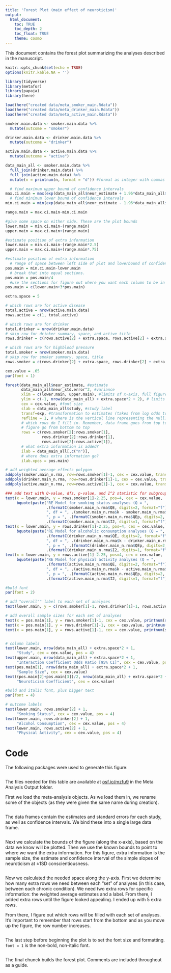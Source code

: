 ```yaml
---
title: 'Forest Plot (main effect of neuroticism)'
output: 
  html_document:
    toc: TRUE
    toc_depth: 2
    toc_float: TRUE
    theme: cosmo
---
```


This document contains the forest plot summarizing the analyses described in the manuscript. 

```r
knitr::opts_chunk$set(echo = TRUE)
options(knitr.kable.NA = '')
```

```r
library(tidyverse)
library(metafor)
library(papaja)
library(here)
```

```r
load(here("created data/meta_smoker_main.Rdata"))
load(here("created data/meta_drinker_main.Rdata"))
load(here("created data/meta_active_main.Rdata"))

```

```r
smoker.main.data <- smoker.main.data %>%
  mutate(outcome = "smoker")

drinker.main.data <- drinker.main.data %>%
  mutate(outcome = "drinker")

active.main.data <- active.main.data %>%
  mutate(outcome = "active")

data_main_all <- smoker.main.data %>%
  full_join(drinker.main.data) %>%
  full_join(active.main.data) %>%
  mutate(n = printnum(n, format = "d")) #format as integer with commas
```


```r
  # find maximum upper bound of confidence intervals
max.ci.main = max(exp(data_main_all$neur_estimate + 1.96*data_main_all$neur_std.error))
  # find minimum lower bound of confidence intervals
min.ci.main = min(exp(data_main_all$neur_estimate - 1.96*data_main_all$neur_std.error))

range.main = max.ci.main-min.ci.main

#give some space on either side. These are the plot bounds
lower.main = min.ci.main-(range.main) 
upper.main = max.ci.main+(range.main)

#estimate position of extra information
lower.main = min.ci.main-(range.main*2.5)
upper.main = max.ci.main+(range.main*.75)

#estimate position of extra information
  # range of space between left side of plot and lowerbound of confidence intervals
pos.main = min.ci.main-lower.main
  # break that into equal sections. 
pos.main = pos.main/4
  #use the sections for figure out where you want each column to be in that space
pos.main = c(lower.main+3*pos.main)
```

```r
extra.space = 5

# which rows are for active disease
total.active = nrow(active.main.data)
rows.active = c(1, total.active)

# which rows are for drinker
total.drinker = nrow(drinker.main.data)
# skip row for drinker summary, space, and active title
rows.drinker = c(rows.active[2] + extra.space, rows.active[2] + extra.space + total.drinker - 1)

# which rows are for highblood pressure
total.smoker = nrow(smoker.main.data)
# skip row for smoker summary, space, title
rows.smoker = c(rows.drinker[2] + extra.space, rows.drinker[2] + extra.space + total.smoker - 1)
```

```r
cex.value = .65
par(font = 1)
```

```r
forest(data_main_all$neur_estimate, #estimate
       data_main_all$neur_std.error^2, #variance
       xlim = c(lower.main, upper.main), #limits of x-axis, full figure
       ylim = c(-1, nrow(data_main_all) + extra.space*2 + 2), # limits of y-axis
       cex = cex.value, #font size
       slab = data_main_all$study, #study label
       transf=exp, #transformation to estimates (takes from log odds to odds ratio)
       refline = 1, # where is the vertical line representing the null?
       # which rows do I fill in. Remember, data frame goes from top to bottom, but row numbers on 
       # figure go from bottom to top
       rows = c(rows.smoker[2]:rows.smoker[1], 
                rows.drinker[2]:rows.drinker[1],
                rows.active[2]:rows.active[1]),
       # what extra information is added?
       ilab = data_main_all[,c("n")],
       # where does extra information go?
       ilab.xpos = pos.main)

# add weighted average effects polygon
addpoly(smoker.main_n.rma, row=rows.smoker[1]-1, cex = cex.value, transf = exp, mlab = "", col = "blue")
addpoly(drinker.main_n.rma, row=rows.drinker[1]-1, cex = cex.value, transf = exp, mlab = "", col = "blue")
addpoly(active.main_n.rma, row=rows.active[1]-1, cex = cex.value, transf = exp, mlab = "", col = "blue")

### add text with Q-value, dfs, p-value, and I^2 statistic for subgroups
text(x = lower.main, y = rows.smoker[1]-2.25, pos=4, cex = cex.value,
     bquote(paste("RE Model for smoking status analyses (Q = ",
                  .(formatC(smoker.main_n.rma$QE, digits=2, format="f")),
                  ", df = ", .(smoker.main_n.rma$k - smoker.main_n.rma$p),
                  ", p = ", .(formatC(smoker.main_n.rma$QEp, digits=2, format="f")), "; ", I^2, " = ",
                  .(formatC(smoker.main_n.rma$I2, digits=1, format="f")), "%)")))
text(x = lower.main, y = rows.drinker[1]-2.25, pos=4, cex = cex.value,
     bquote(paste("RE Model for alcoholic consumption analyses (Q = ",
                  .(formatC(drinker.main_n.rma$QE, digits=2, format="f")),
                  ", df = ", .(drinker.main_n.rma$k - drinker.main_n.rma$p),
                  ", p = ", .(formatC(drinker.main_n.rma$QEp, digits=2, format="f")), "; ", I^2, " = ",
                  .(formatC(drinker.main_n.rma$I2, digits=1, format="f")), "%)")))
text(x = lower.main, y = rows.active[1]-2.25, pos=4, cex = cex.value,
     bquote(paste("RE Model for physical activity analyses (Q = ",
                  .(formatC(active.main_n.rma$QE, digits=2, format="f")),
                  ", df = ", .(active.main_n.rma$k - active.main_n.rma$p),
                  ", p = ", .(formatC(active.main_n.rma$QEp, digits=2, format="f")), "; ", I^2, " = ",
                  .(formatC(active.main_n.rma$I2, digits=1, format="f")), "%)")))

#bold font
par(font = 2)

# add "overall"" label to each set of analyses
text(lower.main, y = c(rows.smoker[1]-1, rows.drinker[1]-1, rows.active[1]-1), pos = 4, cex = cex.value, "Overall")

# add overall sample sizes for each set of analyses
text(x = pos.main[1], y = rows.smoker[1]-1, cex = cex.value, printnum(sum(smoker.main.data$n)))
text(x = pos.main[1], y = rows.drinker[1]-1, cex = cex.value, printnum(sum(drinker.main.data$n)))
text(x = pos.main[1], y = rows.active[1]-1, cex = cex.value, printnum(sum(active.main.data$n)))


# column labels
text(lower.main, nrow(data_main_all) + extra.space*2 + 1,
     "Study", cex = cex.value, pos = 4)
text(upper.main, nrow(data_main_all) + extra.space*2 + 1,
     "Interaction Coefficient Odds Ratio [95% CI]", cex = cex.value, pos=2)
text(pos.main[1], nrow(data_main_all) + extra.space*2 + 1,
     "Sample Size", cex = cex.value)
text((pos.main[2]+pos.main[3])/2, nrow(data_main_all) + extra.space*2 + 2,
     "Neuroticism Coefficient", cex = cex.value)

#bold and italic font, plus bigger text
par(font = 4)

# outcome labels
text(lower.main, rows.smoker[2] + 1,
     "Smoking Status", cex = cex.value, pos = 4)
text(lower.main, rows.drinker[2] + 1,
     "Alcohol Consumption", cex = cex.value, pos = 4)
text(lower.main, rows.active[2] + 1,
     "Physical Activity", cex = cex.value, pos = 4)
```

# Code

The following packages were used to generate this figure: 

```r
```

The files needed for this table are available at [osf.io/mzfu9](https://osf.io/mzfu9/) in the Meta Analysis Output folder.

First we load the meta-analysis objects. As we load them in, we rename some of the objects (as they were given the same name during creation).

```r
```

The data frames contain the estimates and standard errors for each study, as well as confidence intervals. We bind these into a single large data frame.

```r
```


Next we calculate the bounds of the figure (along the x-axis), based on the data we know will be plotted. Then we use the known bounds to point to where we want the extra information. For this figure, extra information is the sample size, the estimate and confidence interval of the simple slopes of neuroticism at ±1SD conscientiousness. 

```r
```

Now we calculated the needed space along the y-axis. First we determine how many extra rows we need between each "set" of analyses (in this case, between each chronic condition). We need two extra rows for specific information: the weighted average estimates and a label. From there, I added extra rows until the figure looked appealing. I ended up with 5 extra rows.

From there, I figure out which rows will be filled with each set of analyses. It's important to remember that rows start from the bottom and as you move up the figure, the row number increases. 

```r
```

The last step before beginning the plot is to set the font size and formatting. `font = 1` is the non-bold, non-italic font.

```r
```

The final chunck builds the forest plot. Comments are included throughout as a guide.

```r
```

